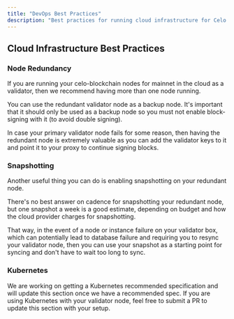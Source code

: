 ```yaml
---
title: "DevOps Best Practices"
description: "Best practices for running cloud infrastructure for Celo nodes and services."
---
```


## Cloud Infrastructure Best Practices[](#cloud-infrastructure-best-practices "Direct link to heading")

### Node Redundancy[](#node-redundancy "Direct link to heading")

If you are running your celo-blockchain nodes for mainnet in the cloud as a validator, then we recommend having more than one node running.

You can use the redundant validator node as a backup node. It's important that it should only be used as a backup node so you must not enable block-signing with it (to avoid double signing).

In case your primary validator node fails for some reason, then having the redundant node is extremely valuable as you can add the validator keys to it and point it to your proxy to continue signing blocks.

### Snapshotting[](#snapshotting "Direct link to heading")

Another useful thing you can do is enabling snapshotting on your redundant node.

There's no best answer on cadence for snapshotting your redundant node, but one snapshot a week is a good estimate, depending on budget and how the cloud provider charges for snapshotting.

That way, in the event of a node or instance failure on your validator box, which can potentially lead to database failure and requiring you to resync your validator node, then you can use your snapshot as a starting point for syncing and don't have to wait too long to sync.

### Kubernetes[](#kubernetes "Direct link to heading")

We are working on getting a Kubernetes recommended specification and will update this section once we have a recommended spec. If you are using Kubernetes with your validator node, feel free to submit a PR to update this section with your setup.
